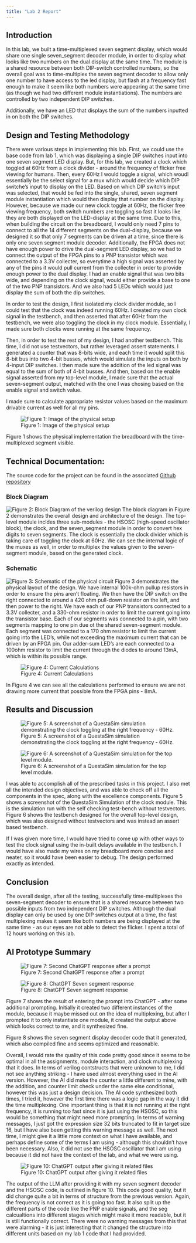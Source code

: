 ```yaml
---
title: "Lab 2 Report"
---
```


## Introduction
In this lab, we built a time-multiplexed seven segment display, which would share one single seven_segment decoder module, in order to display what looks like two numbers on the dual display at the same time. The module is a shared resource between both DIP-switch controlled numbers, so the overall goal was to time-multiplex the seven segment decoder to allow only one number to have access to the led display, but flash at a frequency fast enough to make it seem like both numbers were appearing at the same time (as though we had two different module instantiations). The numbers are controlled by two independent DIP switches.

Additionally, we have an LED that displays the sum of the numbers inputted in on both the DIP switches.

## Design and Testing Methodology
There were various steps in implementing this lab. First, we could use the base code from lab 1, which was displaying a single DIP switches input into one seven segment LED display. But, for this lab, we created a clock which toggled at 60Hz from a clock divider - around the frequency of flicker free viewing for humans. Then, every 60Hz I would toggle a signal, which woudl essentially be the select signal for a mux which would decide which DIP switche's input to display on the LED. Based on which DIP switch's input was selected, that would be fed into the single, shared, seven segment module instantiation which would then display that number on the display. However, because we made our new clock toggle at 60Hz, the flicker free viewing frequency, both switch numbers are toggling so fast it looks like they are both displayed on the LED-display at the same time. Due to this, when building the circuit on the breadboard, I would only need 7 pins to connect to all the 14 different segments on the dual-display, because we designed it so that only 7 segments can be driven at a time, since there is only one seven segment module decoder.
Additionally, the FPGA does not have enough power to drive the dual-segment LED display, so we had to connect the output of the FPGA pins to a PNP transistor which was connected to a 3.3V collecter, so everytime a high signal was asserted by any of the pins it would pull current from the collecter in order to provide enough power to the dual display. I had an enable signal that was two bits wide, and depending on the clock signal, would either provide a base to one of the two PNP transistors.
And we also had 5 LEDs which would just display the sum of both the dip switches.

In order to test the design, I first isolated my clock divider module, so I could test that the clock was indeed running 60Hz. I created my own clock signal in the testbench, and then asserted that after 60Hz from the testbench, we were also toggling the clock in my clock module. Essentially, I made sure both clocks were running at the same frequency.

Then, in order to test the rest of my design, I had another testbench. This time, I did not use testvectors, but rather leveraged assert statements. I generated a counter that was 8-bits wide, and each time it would split this 8-bit bus into two 4-bit busses, which would simulate the inputs on both by 4-input DIP switches. I then made sure the addition of the led signal was equal to the sum of both of 4-bit busses. And then, based on the enable signal asserted from my top-level module, I made sure that the actual seven-segment output, matched with the one I was chosing based on the enable signal and switch value.

I made sure to calculate appropriate resistor values based on the maximum drivable current as well for all my pins.

![Figure 1: Image of the physical setup](images/physcial_design.jpg)

Figure 1 shows the physical implementation the breadboard with the time-multiplexed segment visible.


## Technical Documentation:
The source code for the project can be found in the associated [Github repository](https://github.com/SadhviNarayanan/e155-lab2)

### Block Diagram
![Figure 2: Block Diagram of the verilog design](images/block_diagram.jpeg)
The block diagram in Figure 2 demonstrates the overall design and architecture of the design. The top-level module incldes three sub-modules - the HSOSC (high-speed oscillator block), the clock, and the seven_segment module in order to convert hex digits to seven segments. The clock is essentially the clock divider which is taking care of toggling the clock at 60Hz. We can see the internal logic of the muxes as well, in order to multiplex the values given to the seven-segment module, based on the generated clock.

### Schematic
![Figure 3: Schematic of the physical circuit](images/schematic.jpeg)
Figure 3 demonstrates the physical layout of the design. We have internal 100k-ohm pullup resistors in order to ensure the pins aren't floating. We then have the DIP switch on the right connected to around a 420 ohm pull-down resistor on the left, and then power to the right. We have each of our PNP transistors connected to a 3.3V collecter, and a 330-ohm resistor in order to limit the current going into the transistor base. Each of our segments was connected to a pin, with two segments mapping to one pin due ot the shared seven-segment module. Each segment was connected to a 170 ohm resistor to limit the current going into the LED's, while not exceeding the maximum current that can be driven by an FPGA pin. Our adder-sum LED's are each connected to a 100ohm resistor to limit the current through the diodes to around 13mA, which is within its possible range.

![Figure 4: Current Calculations](images/current_cal.jpg)

In Figure 4 we can see all the calculations performed to ensure we are not drawing more current that possible from the FPGA pins - 8mA. 

## Results and Discussion
![Figure 5:  A screenshot of a QuestaSim simulation demonstrating the clock toggling at the right frequency - 60Hz.](images/lab2_clock_tb.png)

       
![Figure 6:  A screenshot of a QuestaSim simulation for the top level module.](images/lab2_full_test.png)

I was able to accomplish all of the prescribed tasks in this project. I also met all the intended design objectives, and was able to check off all the components in the spec, along with the excellence components. Figure 5 shows a screenshot of the QuestaSim Simulation of the clock module. This is the simulation run with the self checking test-bench without testvectors. Figure 6 shows the testbench designed for the overall top-level design, which was also designed without testvectors and was instead an assert based testbench.

If I was given more time, I would have tried to come up with other ways to test the clock signal using the in-built delays available in the testbench. I would have also made my wires on my breadboard more concise and neater, so it would have been easier to debug.
The design performed exactly as intended.

## Conclusion
The overall design, after all the testing, successfully time-multiplexes the seven-segment decoder to ensure that is a shared resource between two possible inputs from two independent DIP switches. Although the dual display can only be used by one DIP switches output at a time, the fast multiplexing makes it seem like both numbers are being displayed at the same time - as our eyes are not able to detect the flicker.
I spent a total of 12 hours working on this lab.

## AI Prototype Summary
![Figure 7: Second ChatGPT response after a prompt](images/ai_lab2.png)

![Figure 8: ChatGPT Seven segment response](images/ai2_lab2.png)

Figure 7 shows the result of entering the prompt into ChatGPT - after some additional prompting. Initially it created two different instances of the module, because it maybe missed out on the idea of multiplexing, but after I prompted it to only instantiate one module, it created the output above which looks correct to me, and it synthesized fine.

Figure 8 shows the seven segment display decoder code that it generated, which also compiled fine and seems optimized and reasonable.

Overall, I would rate the quality of this code pretty good since it seems to be optimal in all the assignments, module interaction, and clock multiplexing that it does. In terms of verilog contstructs that were unknown to me, I did not see anything striking - I have used almost everything used in the AI version. However, the AI did make the counter a little different to mine, with the addition, and counter limit check under the same else conditional, however this was just a design decision. The AI code synthesized both times, I tried it, however the first time there was a logic gap in the way it did the time multiplexing.
One important thing is that it is not running at the right frequency, it is running too fast since it is just using the HSOSC, so this would be something that might need more prompting.
In terms of warning messages, I just got the expression size 32 bits truncated to fit in target size 16, but I have also been getting this warning message as well. The next time, I might give it a little more context on what I have available, and perhaps define some of the terms I am using - although this shouldn't have been necessary. Also, it did not use the HSOSC oscillator that I am using because it did not have the context of the lab, and what we were using.


![Figure 10: ChatGPT output after giving it related files](images/2ai1.png)

The output of the LLM after providing it with my seven segment decoder and the HSOSC code, is outlined in figure 10. This code good quality, but it did change quite a bit in terms of structure from the previous version. Again, the frequency is not correct as it is going too fast. It also split up the different parts of the code like the PNP enable signals, and the seg calcualtions into different stages which might make it more readable, but it is still functionally correct. There were no warning messages from this that were alarming - it is just interesting that it changed the structure into different units based on my lab 1 code that I had provided.



